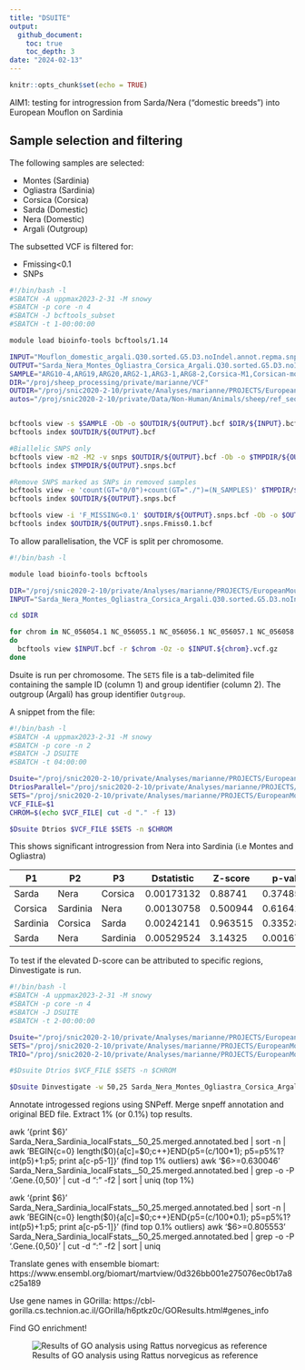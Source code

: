 ```yaml
---
title: "DSUITE"
output: 
  github_document:
    toc: true
    toc_depth: 3
date: "2024-02-13"
---
```


```r
knitr::opts_chunk$set(echo = TRUE)
```

AIM1: testing for introgression from Sarda/Nera ("domestic breeds") into European Mouflon on Sardinia

## Sample selection and filtering

The following samples are selected:

* Montes (Sardinia)
* Ogliastra (Sardinia)
* Corsica (Corsica)
* Sarda (Domestic)
* Nera (Domestic)
* Argali (Outgroup)

The subsetted VCF is filtered for:

* Fmissing<0.1
* SNPs

```bash
#!/bin/bash -l
#SBATCH -A uppmax2023-2-31 -M snowy
#SBATCH -p core -n 4
#SBATCH -J bcftools_subset
#SBATCH -t 1-00:00:00

module load bioinfo-tools bcftools/1.14

INPUT="Mouflon_domestic_argali.Q30.sorted.G5.D3.noIndel.annot.repma.snps.autos"
OUTPUT="Sarda_Nera_Montes_Ogliastra_Corsica_Argali.Q30.sorted.G5.D3.noIndel.annot.repma.autos"
SAMPLE="ARG10-4,ARG19,ARG20,ARG2-1,ARG3-1,ARG8-2,Corsica-M1,Corsican-mouflon-N00,Corsican-Mouflon-N43,Corsican-mouflon-N47,Corsican-mouflon-N76,Corsican-mouflon-N77,Corsican-mouflon-N83,Corsican-mouflon-N85,Corsican-mouflon-N90,Corsican-mouflon-N96,Corsican-mouflon-N97,Montes-1,Montes-2,Montes-3,Montes-4,Montes-5,Montes-6,Ogliastra-11,Ogliastra-12,Ogliastra-13,Ogliastra-14,Ogliastra-15,Ogliastra-18,Ogliastra-19,Ogliastra-1,Ogliastra-3,Ogliastra-4,Ogliastra-6,Ogliastra-9,Ogliastra-17,NeraSheep-183-F,NeraSheep-227-D,NeraSheep-227-F,NeraSheep-435-F,NeraSheep-450-F,NeraSheep-450-SO,NeraSheep-ISEDDU-SO,NeraSheep-P252,NeraSheep-P435,SardaSheep-1,SardaSheep-2,SardaSheep-3,SardaSheep-4,SardaSheep-5,SardaSheep-6"
DIR="/proj/sheep_processing/private/marianne/VCF"
OUTDIR="/proj/snic2020-2-10/private/Analyses/marianne/PROJECTS/EuropeanMouflon/DSUITE"
autos="/proj/snic2020-2-10/private/Data/Non-Human/Animals/sheep/ref_seqs/ARS-UI_Ramb_v2.0/RepeatMasker/GCF_016772045.1_ARS-UI_Ramb_v2.0_genomic.autos.bed"


bcftools view -s $SAMPLE -Ob -o $OUTDIR/${OUTPUT}.bcf $DIR/${INPUT}.bcf
bcftools index $OUTDIR/${OUTPUT}.bcf

#Biallelic SNPS only
bcftools view -m2 -M2 -v snps $OUTDIR/${OUTPUT}.bcf -Ob -o $TMPDIR/${OUTPUT}.snps.bcf
bcftools index $TMPDIR/${OUTPUT}.snps.bcf

#Remove SNPS marked as SNPs in removed samples
bcftools view -e 'count(GT="0/0")+count(GT="./")=(N_SAMPLES)' $TMPDIR/${OUTPUT}.snps.bcf -Ob -o $OUTDIR/${OUTPUT}.snps.bcf
bcftools index $OUTDIR/${OUTPUT}.snps.bcf

bcftools view -i 'F_MISSING<0.1' $OUTDIR/${OUTPUT}.snps.bcf -Ob -o $OUTDIR/${OUTPUT}.snps.Fmiss0.1.bcf
bcftools index $OUTDIR/${OUTPUT}.snps.Fmiss0.1.bcf
```

To allow parallelisation, the VCF is split per chromosome.

```bash
#!/bin/bash -l

module load bioinfo-tools bcftools

DIR="/proj/snic2020-2-10/private/Analyses/marianne/PROJECTS/EuropeanMouflon/DSUITE/"
INPUT="Sarda_Nera_Montes_Ogliastra_Corsica_Argali.Q30.sorted.G5.D3.noIndel.annot.repma.autos.snps.Fmiss0.1"

cd $DIR

for chrom in NC_056054.1 NC_056055.1 NC_056056.1 NC_056057.1 NC_056058.1 NC_056059.1 NC_056060.1 NC_056061.1 NC_056062.1 NC_056063.1 NC_056064.1 NC_056065.1 NC_056066.1 NC_056067.1 NC_056068.1 NC_056069.1 NC_056070.1 NC_056071.1 NC_056072.1 NC_056073.1 NC_056074.1 NC_056075.1 NC_056076.1 NC_056077.1 NC_056078.1 NC_056079.1
do
  bcftools view $INPUT.bcf -r $chrom -Oz -o $INPUT.${chrom}.vcf.gz
done
```

Dsuite is run per chromosome. The `SETS` file is a tab-delimited file containing the sample ID (column 1) and group identifier (column 2). The outgroup (Argali) has group identifier `Outgroup`.

A snippet from the file:



```bash
#!/bin/bash -l
#SBATCH -A uppmax2023-2-31 -M snowy
#SBATCH -p core -n 2
#SBATCH -J DSUITE
#SBATCH -t 04:00:00

Dsuite="/proj/snic2020-2-10/private/Analyses/marianne/PROJECTS/EuropeanMouflon/DSUITE/Dsuite/Build/Dsuite"
DtriosParallel="/proj/snic2020-2-10/private/Analyses/marianne/PROJECTS/EuropeanMouflon/DSUITE/Dsuite/utils/DtriosParallel"
SETS="/proj/snic2020-2-10/private/Analyses/marianne/PROJECTS/EuropeanMouflon/DSUITE/Domestic_Corsica_Sardinia.txt"
VCF_FILE=$1
CHROM=$(echo $VCF_FILE| cut -d "." -f 13)

$Dsuite Dtrios $VCF_FILE $SETS -n $CHROM

```

This shows significant introgression from Nera into Sardinia (i.e Montes and Ogliastra)


| P1       | P2       | P3       | Dstatistic  | Z-score | p-value  | f4-ratio  | BBAA     | ABBA  | BABA   |
|----------|----------|----------|-------------|---------|----------|-----------|----------|-------|--------|
| Sarda    | Nera     | Corsica  | 0.00173132  | 0.88741 | 0.374858 | 0.00243288| 1101680.00| 875470| 872444 |
| Corsica  | Sardinia | Nera     | 0.00130758  | 0.500944| 0.61641  | 0.00375348| 1171860.00| 836414| 834229 |
| Sardinia | Corsica  | Sarda    | 0.00242141  | 0.963515| 0.335289 | 0.00752534| 1177200.00| 836536| 832494 |
| Sarda    | Nera     | Sardinia | 0.00529524  | 3.14325 | 0.00167082| 0.0121647 | 1102290.00| 878270| 869017 |


To test if the elevated D-score can be attributed to specific regions, Dinvestigate is run.


```bash
#!/bin/bash -l
#SBATCH -A uppmax2023-2-31 -M snowy
#SBATCH -p core -n 4
#SBATCH -J DSUITE
#SBATCH -t 2-00:00:00

Dsuite="/proj/snic2020-2-10/private/Analyses/marianne/PROJECTS/EuropeanMouflon/DSUITE/Dsuite/Build/Dsuite"
SETS="/proj/snic2020-2-10/private/Analyses/marianne/PROJECTS/EuropeanMouflon/DSUITE/METADATA.txt"
TRIO="/proj/snic2020-2-10/private/Analyses/marianne/PROJECTS/EuropeanMouflon/DSUITE/METADATA_test_trios.txt"

#$Dsuite Dtrios $VCF_FILE $SETS -n $CHROM

$Dsuite Dinvestigate -w 50,25 Sarda_Nera_Montes_Ogliastra_Corsica_Argali.Q30.sorted.G5.D3.noIndel.annot.repma.autos.snps.Fmiss0.1.vcf.gz $SETS $TRIO
```

Annotate introgessed regions using SNPeff.
Merge snpeff annotation and original BED file.
Extract 1% (or 0.1%) top results.

awk '{print $6}' Sarda_Nera_Sardinia_localFstats__50_25.merged.annotated.bed | sort -n | awk 'BEGIN{c=0} length($0){a[c]=$0;c++}END{p5=(c/100*1); p5=p5%1?int(p5)+1:p5; print a[c-p5-1]}' (find top 1% outliers)
awk '$6>=0.630046' Sarda_Nera_Sardinia_localFstats__50_25.merged.annotated.bed | grep -o -P '.Gene.{0,50}' | cut -d ":" -f2 | sort | uniq (top 1%)

awk '{print $6}' Sarda_Nera_Sardinia_localFstats__50_25.merged.annotated.bed | sort -n | awk 'BEGIN{c=0} length($0){a[c]=$0;c++}END{p5=(c/100*0.1); p5=p5%1?int(p5)+1:p5; print a[c-p5-1]}' (find top 0.1% outliers)
awk '$6>=0.805553' Sarda_Nera_Sardinia_localFstats__50_25.merged.annotated.bed | grep -o -P '.Gene.{0,50}' | cut -d ":" -f2 | sort | uniq

Translate genes with ensemble biomart:
https://www.ensembl.org/biomart/martview/0d326bb001e275076ec0b17a8c25a189

Use gene names in GOrilla:
https://cbl-gorilla.cs.technion.ac.il/GOrilla/h6ptkz0c/GOResults.html#genes_info

Find GO enrichment!

![Results of GO analysis using Rattus norvegicus as reference](/Users/marianne/github/EuropeanMouflon/DSUITE/Results/240214_GOrilla.png)

